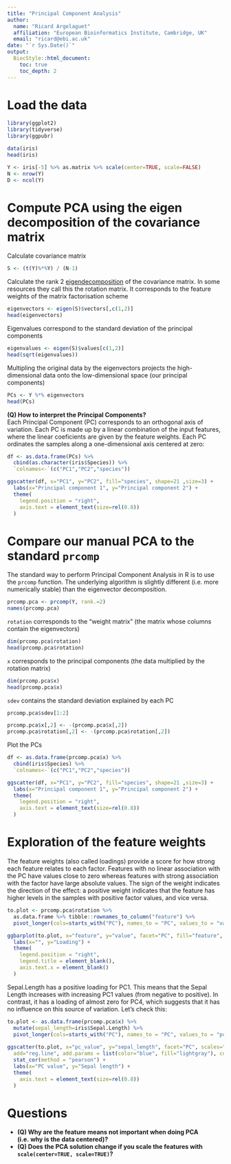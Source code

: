 ```yaml
---
title: "Principal Component Analysis"
author: 
  name: "Ricard Argelaguet"
  affiliation: "European Bioinformatics Institute, Cambridge, UK"
  email: "ricard@ebi.ac.uk"
date: "`r Sys.Date()`"
output:
  BiocStyle::html_document:
    toc: true
    toc_depth: 2
---
```


# Load the data

```r
library(ggplot2)
library(tidyverse)
library(ggpubr)
```


```r
data(iris)
head(iris)
```

```r
Y <- iris[-5] %>% as.matrix %>% scale(center=TRUE, scale=FALSE)
N <- nrow(Y)
D <- ncol(Y)
```

# Compute PCA using the eigen decomposition of the covariance matrix

Calculate covariance matrix
```r
S <- (t(Y)%*%Y) / (N-1)
```

Calculate the rank 2 [eigendecomposition](https://rpubs.com/aaronsc32/eigenvalues-eigenvectors-r) of the covariance matrix. In some resources they call this the rotation matrix. It corresponds to the feature weights of the matrix factorisation scheme
```r
eigenvectors <- eigen(S)$vectors[,c(1,2)]
head(eigenvectors) 
```

Eigenvalues correspond to the standard deviation of the principal components
```r
eigenvalues <- eigen(S)$values[c(1,2)]
head(sqrt(eigenvalues))
```

Multipling the original data by the eigenvectors projects the high-dimensional data onto the low-dimensional space (our principal components)
```r
PCs <- Y %*% eigenvectors
head(PCs)
```

**(Q) How to interpret the Principal Components?**  
Each Principal Component (PC) corresponds to an orthogonal axis of variation. Each PC is made up by a linear combination of the input features, where the linear coeficients are given by the feature weights. Each PC ordinates the samples along a one-dimensional axis centered at zero:
```r
df <- as.data.frame(PCs) %>% 
  cbind(as.character(iris$Species)) %>%
  `colnames<-`(c("PC1","PC2","species"))

ggscatter(df, x="PC1", y="PC2", fill="species", shape=21 ,size=3) +
  labs(x="Principal component 1", y="Principal component 2") +
  theme(
    legend.position = "right",
    axis.text = element_text(size=rel(0.8))
  )
```

# Compare our manual PCA to the standard `prcomp` 

The standard way to perform Principal Component Analysis in R is to use the `prcomp` function. The underlying algorithm is slightly different (i.e. more numerically stable) than the eigenvector decomposition.

```r
prcomp.pca <- prcomp(Y, rank.=2)
names(prcomp.pca)
```

`rotation` corresponds to the "weight matrix" (the matrix whose columns contain the eigenvectors)
```r
dim(prcomp.pca$rotation)
head(prcomp.pca$rotation)
```

`x` corresponds to the principal components (the data multiplied by the rotation matrix)
```r
dim(prcomp.pca$x)
head(prcomp.pca$x)
```


`sdev` contains the standard deviation explained by each PC
```r
prcomp.pca$sdev[1:2]
```

<!-- Rotate PCs for visualisation (ignore this) -->
```r
prcomp.pca$x[,2] <- -(prcomp.pca$x[,2])
prcomp.pca$rotation[,2] <- -(prcomp.pca$rotation[,2])
```

Plot the PCs
```r
df <- as.data.frame(prcomp.pca$x) %>% 
  cbind(iris$Species) %>%
  `colnames<-`(c("PC1","PC2","species"))

ggscatter(df, x="PC1", y="PC2", fill="species", shape=21 ,size=3) +
  labs(x="Principal component 1", y="Principal component 2") +
  theme(
    legend.position = "right",
    axis.text = element_text(size=rel(0.8))
  )
```


# Exploration of the feature weights

The feature weights (also called loadings) provide a score for how strong each feature relates to each factor. Features with no linear association with the PC have values close to zero whereas features with strong association with the factor have large absolute values. The sign of the weight indicates the direction of the effect: a positive weight indicates that the feature has higher levels in the samples with positive factor values, and vice versa.

```r
to.plot <- prcomp.pca$rotation %>%
  as.data.frame %>% tibble::rownames_to_column("feature") %>%
  pivot_longer(cols=starts_with("PC"), names_to = "PC", values_to = "value")

ggbarplot(to.plot, x="feature", y="value", facet="PC", fill="feature", position = position_dodge(0.9)) +
  labs(x="", y="Loading") +
  theme(
    legend.position = "right",
    legend.title = element_blank(),
    axis.text.x = element_blank()
  )
```

Sepal.Length has a positive loading for PC1. This means that the Sepal Length increases with increasing PC1 values (from negative to positive). In contrast, it has a loading of almost zero for PC4, which suggests that it has no influence on this source of variation. Let's check this:
```r
to.plot <- as.data.frame(prcomp.pca$x) %>%
  mutate(sepal_length=iris$Sepal.Length) %>%
  pivot_longer(cols=starts_with("PC"), names_to = "PC", values_to = "pc_value")
  
ggscatter(to.plot, x="pc_value", y="sepal_length", facet="PC", scales="free",
  add="reg.line", add.params = list(color="blue", fill="lightgray"), conf.int=TRUE) +
  stat_cor(method = "pearson") +
  labs(x="PC value", y="Sepal length") +
  theme(
    axis.text = element_text(size=rel(0.8))
  )
```

# Questions

- **(Q) Why are the feature means not important when doing PCA (i.e. why is the data centered)?**  
- **(Q) Does the PCA solution change if you scale the features with `scale(center=TRUE, scale=TRUE)`?**
